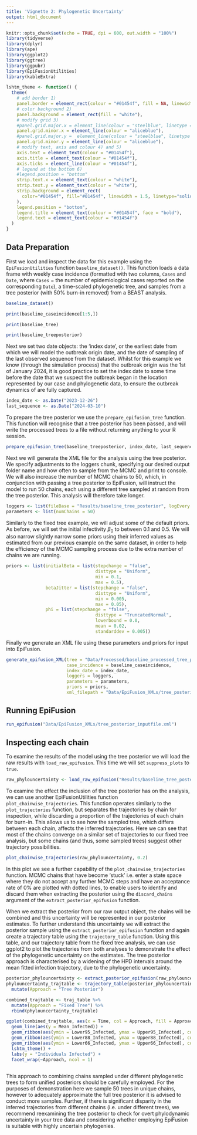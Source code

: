 ```yaml
---
title: 'Vignette 2: Phylogenetic Uncertainty'
output: html_document
---
```


```r
knitr::opts_chunk$set(echo = TRUE, dpi = 600, out.width = "100%")
library(tidyverse)
library(dplyr)
library(ape)
library(ggplot2)
library(ggtree)
library(ggpubr)
library(EpiFusionUtilities)
library(kableExtra)

lshtm_theme <- function() {
  theme(
    # add border 1)
    panel.border = element_rect(colour = "#01454f", fill = NA, linewidth = 0.5),
    # color background 2)
    panel.background = element_rect(fill = "white"),
    # modify grid 3)
    #panel.grid.major.x = element_line(colour = "steelblue", linetype = 3, size = 0.5),
    panel.grid.minor.x = element_line(colour = "aliceblue"),
    #panel.grid.major.y =  element_line(colour = "steelblue", linetype = 3, size = 0.5),
    panel.grid.minor.y = element_line(colour = "aliceblue"),
    # modify text, axis and colour 4) and 5)
    axis.text = element_text(colour = "#01454f"),
    axis.title = element_text(colour = "#01454f"),
    axis.ticks = element_line(colour = "#01454f"),
    # legend at the bottom 6)
    #legend.position = "bottom"
    strip.text.x = element_text(colour = "white"),
    strip.text.y = element_text(colour = "white"),
    strip.background = element_rect(
      color="#01454f", fill="#01454f", linewidth = 1.5, linetype="solid"
    ),
    legend.position = "bottom",
    legend.title = element_text(colour = "#01454f", face = "bold"),
    legend.text = element_text(colour = "#01454f")
  )
}

```


## Data Preparation

First we load and inspect the data for this example using the `EpiFusionUtilities` function `baseline_dataset()`. This function loads a data frame with weekly case incidence (formatted with two columns, `Cases` and `Date`, where `Cases` = the number of epidemiological cases reported on the corresponding `Date`), a time-scaled phylogenetic tree, and samples from a tree posterior (with 50% burn-in removed) from a BEAST analysis.

```r
baseline_dataset()

print(baseline_caseincidence[1:5,])

print(baseline_tree)

print(baseline_treeposterior)
```

Next we set two date objects: the 'index date', or the earliest date from which we will model the outbreak origin date, and the date of sampling of the last observed sequence from the dataset. Whilst for this example we know (through the simulation process) that the outbreak origin was the 1st of January 2024, it is good practice to set the index date to some time before the date that we suspect the outbreak began in the location represented by our case and phylogenetic data, to ensure the outbreak dynamics of are fully captured.

```r
index_date <- as.Date("2023-12-26")
last_sequence <- as.Date("2024-03-10")
```

To prepare the tree posterior we use the `prepare_epifusion_tree` function. This function will recognise that a tree posterior has been passed, and will write the processed trees to a file without returning anything to your R session.

```r
prepare_epifusion_tree(baseline_treeposterior, index_date, last_sequence, "Data/Processed/baseline_processed_tree_posterior.tree")
```

Next we will generate the XML file for the analysis using the tree posterior. We specify adjustments to the loggers chunk, specifying our desired output folder name and how often to sample from the MCMC and print to console. We will also increase the number of MCMC chains to 50, which, in conjunction with passing a tree posterior to EpiFusion, will instruct the model to run 50 chains, each using a different tree sampled at random from the tree posterior. This analysis will therefore take longer.

```r
loggers <- list(fileBase = "Results/baseline_tree_posterior", logEvery = 5)
parameters <- list(numChains = 50)
```

Similarly to the fixed tree example, we will adjust some of the default priors. As before, we will set the initial infectivity $\beta_0$ to between $0.1$ and $0.5$. We will also narrow slightly narrow some priors using their inferred values as estimated from our previous example on the same dataset, in order to help the efficiency of the MCMC sampling process due to the extra number of chains we are running.

```r
priors <- list(initialBeta = list(stepchange = "false",
                                  disttype = "Uniform",
                                  min = 0.1, 
                                  max = 0.5),
               betaJitter = list(stepchange = "false",
                                  disttype = "Uniform",
                                  min = 0.005, 
                                  max = 0.05),
               phi = list(stepchange = "false",
                                  disttype = "TruncatedNormal",
                                  lowerbound = 0.0, 
                                  mean = 0.02,
                                  standarddev = 0.005))
```

Finally we generate an XML file using these parameters and priors for input into EpiFusion.

```r
generate_epifusion_XML(tree = "Data/Processed/baseline_processed_tree_posterior.tree",
                       case_incidence = baseline_caseincidence,
                       index_date = index_date,
                       loggers = loggers,
                       parameters = parameters,
                       priors = priors,
                       xml_filepath = "Data/EpiFusion_XMLs/tree_posterior_inputfile.xml")
```

## Running EpiFusion
``` r
run_epifusion("Data/EpiFusion_XMLs/tree_posterior_inputfile.xml")
```

## Inspecting each chain

To examine the results of the model using the tree posterior we will load the raw results with `load_raw_epifusion`. This time we will set `suppress_plots` to `true`.

```r
raw_phylouncertainty <- load_raw_epifusion("Results/baseline_tree_posterior/", suppress_plots = TRUE)
```

To examine the effect the inclusion of the tree posterior has on the analysis, we can use another EpiFusionUtilities function `plot_chainwise_trajectories`. This function operates similarly to the `plot_trajectories` function, but separates the trajectories by chain for inspection, while discarding a proportion of the trajectories of each chain for burn-in. This allows us to see how the sampled tree, which differs between each chain, affects the inferred trajectories. Here we can see that most of the chains converge on a similar set of trajectories to our fixed tree analysis, but some chains (and thus, some sampled trees) suggest other trajectory possibilities.

```r
plot_chainwise_trajectories(raw_phylouncertainty, 0.2)
```

In this plot we see a further capability of the `plot_chainwise_trajectories` function. MCMC chains that have become 'stuck' i.e. enter a state space where they do not accept any further MCMC steps and have an acceptance rate of 0% are plotted with dotted lines, to enable users to identify and discard them when extracting the posterior using the `discard_chains` argument of the `extract_posterior_epifusion` function.

When we extract the posterior from our raw output object, the chains will be combined and this uncertainty will be represented in our posterior estimates. To further understand this uncertainty we will extract the posterior sample using the `extract_posterior_epifusion` function and again create a trajectory table using the `trajectory_table` function. Using this table, and our trajectory table from the fixed tree analysis, we can use ggplot2 to plot the trajectories from both analyses to demonstrate the effect of the phylogenetic uncertainty on the estimates. The tree posterior approach is characterised by a widening of the HPD intervals around the mean fitted infection trajectory, due to the phylogenetic uncertainty.

```r
posterior_phylouncertainty <- extract_posterior_epifusion(raw_phylouncertainty, 0.3, discard_chains = c(1, 34, 50))
phylouncertainty_trajtable <- trajectory_table(posterior_phylouncertainty, as.Date("2023-12-15")) %>%
  mutate(Approach = "Tree Posterior")

combined_trajtable <- traj_table %>%
  mutate(Approach = "Fixed Tree") %>%
  rbind(phylouncertainty_trajtable)

ggplot(combined_trajtable, aes(x = Time, col = Approach, fill = Approach)) +
  geom_line(aes(y = Mean_Infected)) +
  geom_ribbon(aes(ymin = Lower95_Infected, ymax = Upper95_Infected), col = NA, alpha = 0.2) +
  geom_ribbon(aes(ymin = Lower88_Infected, ymax = Upper88_Infected), col = NA, alpha = 0.2) +
  geom_ribbon(aes(ymin = Lower66_Infected, ymax = Upper66_Infected), col = NA, alpha = 0.2) +
  lshtm_theme() +
  labs(y = "Individuals Infected") +
  facet_wrap(~Approach, ncol = 1)
  
```

This approach to combining chains sampled under different phylogenetic trees to form unified posteriors should be carefully employed. For the purposes of demonstration here we sample 50 trees in unique chains, however to adequately approximate the full tree posterior it is advised to conduct more samples. Further, if there is significant disparity in the inferred trajectories from different chains (i.e. under different trees), we recommend reexamining the tree posterior to check for overt phylodynamic uncertainty in your tree data and considering whether employing EpiFusion is suitable with highly uncertain phylogenies.
